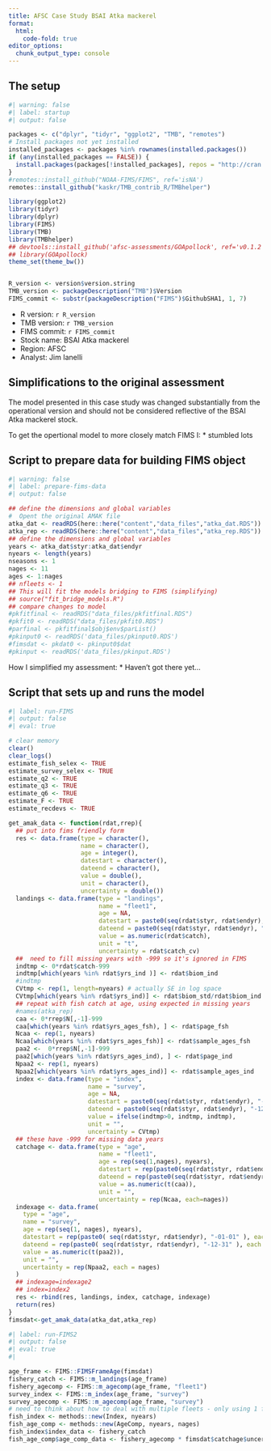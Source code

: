```yaml
---
title: AFSC Case Study BSAI Atka mackerel
format:
  html:
    code-fold: true
editor_options: 
  chunk_output_type: console
---
```



## The setup

```r
#| warning: false
#| label: startup
#| output: false

packages <- c("dplyr", "tidyr", "ggplot2", "TMB", "remotes")
# Install packages not yet installed
installed_packages <- packages %in% rownames(installed.packages())
if (any(installed_packages == FALSE)) {
  install.packages(packages[!installed_packages], repos = "http://cran.us.r-project.org")
}
#remotes::install_github("NOAA-FIMS/FIMS", ref='isNA')
remotes::install_github("kaskr/TMB_contrib_R/TMBhelper")

library(ggplot2)
library(tidyr)
library(dplyr)
library(FIMS)
library(TMB)
library(TMBhelper)
## devtools::install_github('afsc-assessments/GOApollock', ref='v0.1.2')
## library(GOApollock)
theme_set(theme_bw())


R_version <- version$version.string
TMB_version <- packageDescription("TMB")$Version
FIMS_commit <- substr(packageDescription("FIMS")$GithubSHA1, 1, 7)
```

-   R version: `r R_version`\
-   TMB version: `r TMB_version`\
-   FIMS commit: `r FIMS_commit`\
-   Stock name: BSAI Atka mackerel\
-   Region: AFSC\
-   Analyst: Jim Ianelli \

## Simplifications to the original assessment

The model presented in this case study was changed substantially from the operational version and should not be considered reflective of the BSAI Atka mackerel stock. 

To get the opertional model to more closely match FIMS I:
* stumbled lots

## Script to prepare data for building FIMS object
```r
#| warning: false
#| label: prepare-fims-data
#| output: false

## define the dimensions and global variables
#  Opent the original AMAK file
atka_dat <- readRDS(here::here("content","data_files","atka_dat.RDS"))
atka_rep <- readRDS(here::here("content","data_files","atka_rep.RDS"))
## define the dimensions and global variables
years <- atka_dat$styr:atka_dat$endyr
nyears <- length(years)
nseasons <- 1
nages <- 11
ages <- 1:nages
## nfleets <- 1
## This will fit the models bridging to FIMS (simplifying)
## source("fit_bridge_models.R")
## compare changes to model
#pkfitfinal <- readRDS("data_files/pkfitfinal.RDS")
#pkfit0 <- readRDS("data_files/pkfit0.RDS")
#parfinal <- pkfitfinal$obj$env$parList()
#pkinput0 <- readRDS('data_files/pkinput0.RDS')
#fimsdat <- pkdat0 <- pkinput0$dat
#pkinput <- readRDS('data_files/pkinput.RDS')
```




How I simplified my assessment:
* Haven't got there yet...


## Script that sets up and runs the model

```r
#| label: run-FIMS
#| output: false
#| eval: true

# clear memory
clear()
clear_logs()
estimate_fish_selex <- TRUE
estimate_survey_selex <- TRUE
estimate_q2 <- TRUE
estimate_q3 <- TRUE
estimate_q6 <- TRUE
estimate_F <- TRUE
estimate_recdevs <- TRUE

get_amak_data <- function(rdat,rrep){
  ## put into fims friendly form
  res <- data.frame(type = character(),
                    name = character(),
                    age = integer(),
                    datestart = character(),
                    dateend = character(),
                    value = double(),
                    unit = character(),
                    uncertainty = double())
  landings <- data.frame(type = "landings",
                         name = "fleet1",
                         age = NA,
                         datestart = paste0(seq(rdat$styr, rdat$endyr), "-01-01"),
                         dateend = paste0(seq(rdat$styr, rdat$endyr), "-12-31"),
                         value = as.numeric(rdat$catch),
                         unit = "t",
                         uncertainty = rdat$catch_cv)
  ##  need to fill missing years with -999 so it's ignored in FIMS
  indtmp <- 0*rdat$catch-999
  indtmp[which(years %in% rdat$yrs_ind )] <- rdat$biom_ind
  #indtmp
  CVtmp <- rep(1, length=nyears) # actually SE in log space
  CVtmp[which(years %in% rdat$yrs_ind)] <- rdat$biom_std/rdat$biom_ind
  ## repeat with fish catch at age, using expected in missing years
  #names(atka_rep)
  caa <- 0*rrep$N[,-1]-999
  caa[which(years %in% rdat$yrs_ages_fsh), ] <- rdat$page_fsh
  Ncaa <- rep(1, nyears)
  Ncaa[which(years %in% rdat$yrs_ages_fsh)] <- rdat$sample_ages_fsh
  paa2 <-  0*rrep$N[,-1]-999
  paa2[which(years %in% rdat$yrs_ages_ind), ] <- rdat$page_ind
  Npaa2 <- rep(1, nyears)
  Npaa2[which(years %in% rdat$yrs_ages_ind)] <- rdat$sample_ages_ind
  index <- data.frame(type = "index",
                      name = "survey",
                      age = NA,
                      datestart = paste0(seq(rdat$styr, rdat$endyr), "-01-01"),
                      dateend = paste0(seq(rdat$styr, rdat$endyr), "-12-31"),
                      value = ifelse(indtmp>0, indtmp, indtmp),
                      unit = "",
                      uncertainty = CVtmp)
  ## these have -999 for missing data years
  catchage <- data.frame(type = "age",
                         name = "fleet1",
                         age = rep(seq(1,nages), nyears),
                         datestart = rep(paste0(seq(rdat$styr, rdat$endyr), "-01-01"), each=nages),
                         dateend = rep(paste0(seq(rdat$styr, rdat$endyr), "-12-31"), each=nages),
                         value = as.numeric(t(caa)),
                         unit = "",
                         uncertainty = rep(Ncaa, each=nages))
  indexage <- data.frame(
    type = "age",
    name = "survey",
    age = rep(seq(1, nages), nyears),
    datestart = rep(paste0( seq(rdat$styr, rdat$endyr), "-01-01" ), each = nages),
    dateend = rep(paste0( seq(rdat$styr, rdat$endyr), "-12-31" ), each = nages),
    value = as.numeric(t(paa2)),
    unit = "",
    uncertainty = rep(Npaa2, each = nages)
  )
  ## indexage=indexage2
  ## index=index2
  res <- rbind(res, landings, index, catchage, indexage)
  return(res)
}
fimsdat<-get_amak_data(atka_dat,atka_rep)

```

```r
#| label: run-FIMS2
#| output: false
#| eval: true
#| 

age_frame <- FIMS::FIMSFrameAge(fimsdat)
fishery_catch <- FIMS::m_landings(age_frame)
fishery_agecomp <- FIMS::m_agecomp(age_frame, "fleet1")
survey_index <- FIMS::m_index(age_frame, "survey")
survey_agecomp <- FIMS::m_agecomp(age_frame, "survey")
# need to think about how to deal with multiple fleets - only using 1 fleeet for now
fish_index <- methods::new(Index, nyears)
fish_age_comp <- methods::new(AgeComp, nyears, nages)
fish_index$index_data <- fishery_catch
fish_age_comp$age_comp_data <- fishery_agecomp * fimsdat$catchage$uncertainty#rep(Ncaa, each=nages)

```
